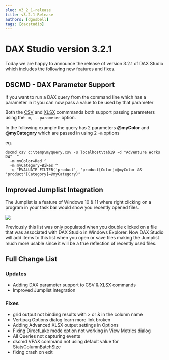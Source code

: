```yaml
---
slug: v3_2_1-release
title: v3.2.1 Release
authors: [dgosbell]
tags: [daxstudio]
---
```


# DAX Studio version 3.2.1

Today we are happy to announce the release of version 3.2.1 of DAX Studio which includes the following new features and fixes.
<!-- truncate -->
## DSCMD - DAX Parameter Support 
If you want to run a DAX query from the command line which has a parameter in it you can now pass a value to be used by that parameter

Both the [CSV](/docs/features/command-line/commands/csv-command) and [XLSX](/docs/features/command-line/commands/xlsx-command) commmands both support passing parameters using the `-m, --parameter` option.

In the following example the query has 2 parameters **@myColor** and **@myCategory** which are passed in using 2 `-m` options

eg.
```
dscmd csv c:\temp\myquery.csv -s localhost\tab19 -d "Adventure Works DW"  ^
  -m myColor=Red ^
  -m myCategory=Bikes ^
  -q "EVALUATE FILTER('product', 'product[Color]=@myColor && 'product'[Category]=@myCategory)"
```

## Improved Jumplist Integration
The Jumplist is a feature of Windows 10 & 11 where right clicking on a program in your task bar would show you recently opened files.

![](./jumplist.png)

Previously this list was only populated when you double clicked on a file that was associated with DAX Studio in Windows Explorer. Now DAX Studio will add items to this list when you open or save files making the Jumplist much more usable since it will be a true reflection of recently used files.

## Full Change List

### Updates 
* Adding DAX parameter support to CSV & XLSX commands
* Improved Jumplist integration

### Fixes
* <Issue id="1292"/> grid output not binding results with > or & in the column name
* <Issue id="1293"/> Vertipaq Options dialog learn more link broken
* <Issue id="1298"/> Adding Advanced XLSX output settings in Options
* <Issue id="1302"/> Fixing DirectLake mode option not working in View Metrics dialog
* <Issue id="1305"/> All Queries not capturing events
* <Issue id="1306"/> dscmd VPAX command not using default value for StatsColumnBatchSize
* fixing crash on exit